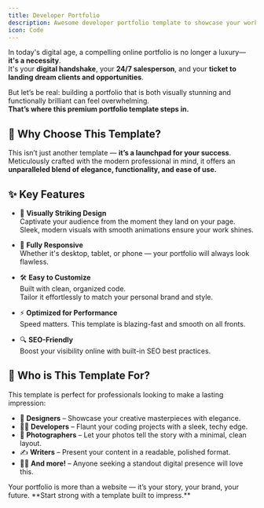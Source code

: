 ```yaml
---
title: Developer Portfolio
description: Awesome developer portfolio template to showcase your work and skills.
icon: Code
---
```



<VideoPlayer src="/developer-portfolio.mp4" />

<div className="flex flex-wrap items-center gap-4">
  <LiveDemo url="https://portfolio-template-1-seven.vercel.app/" />

  <BuyDialog
    title="Developer Portfolio"
    price={430}
    currency="INR"
    image="/developer-portfolio.png"
    productId="Developer Portfolio"
  />
</div>


In today's digital age, a compelling online portfolio is no longer a luxury—**it's a necessity**.  
It's your **digital handshake**, your **24/7 salesperson**, and your **ticket to landing dream clients and opportunities**.

But let’s be real: building a portfolio that is both visually stunning and functionally brilliant can feel overwhelming.  
**That’s where this premium portfolio template steps in.**

## 🌟 Why Choose This Template?

This isn’t just another template — **it’s a launchpad for your success**.  
Meticulously crafted with the modern professional in mind, it offers an **unparalleled blend of elegance, functionality, and ease of use.**

## ✨ Key Features

- 🎨 **Visually Striking Design**  
  Captivate your audience from the moment they land on your page.  
  Sleek, modern visuals with smooth animations ensure your work shines.

- 📱 **Fully Responsive**  
  Whether it's desktop, tablet, or phone — your portfolio will always look flawless.

- 🛠️ **Easy to Customize**  
  Built with clean, organized code.  
  Tailor it effortlessly to match your personal brand and style.

- ⚡ **Optimized for Performance**  
  Speed matters. This template is blazing-fast and smooth on all fronts.

- 🔍 **SEO-Friendly**  
  Boost your visibility online with built-in SEO best practices.

## 👤 Who is This Template For?

This template is perfect for professionals looking to make a lasting impression:

- 🎨 **Designers** – Showcase your creative masterpieces with elegance.
- 👨‍💻 **Developers** – Flaunt your coding projects with a sleek, techy edge.
- 📸 **Photographers** – Let your photos tell the story with a minimal, clean layout.
- ✍️ **Writers** – Present your content in a readable, polished format.
- 🧑‍🎨 **And more!** – Anyone seeking a standout digital presence will love this.

<Callout icon="🚀" title="Ready to Impress?">
  Your portfolio is more than a website — it’s your story, your brand, your
  future. **Start strong with a template built to impress.**
</Callout>

